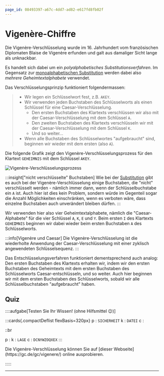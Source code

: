```yaml
---
page_id: 08493397-a67c-4dd7-ad82-e617fd8fb02f
---
```


# Vigenère-Chiffre

Die Vigenère-Verschlüsselung wurde im 16. Jahrhundert vom französischen Diplomaten Blaise de Vigenère erfunden und galt aus damaliger Sicht lange als unknackbar.

Es handelt sich dabei um ein _polyalphabetisches Substitutionsverfahren_. Im Gegensatz zur [monoalphabetischen Substitution](Substitution) werden dabei also _mehrere Geheimtextalphabete_ verwendet.

Das Verschlüsselungsprinzip funktioniert folgendermassen:
> - Wir legen ein Schlüsselwort fest, z.B. `AKEY`.
> - Wir verwenden jeden Buchstaben des Schlüsselworts als einen Schlüssel für eine Caesar-Verschlüsselung.
>   - Den ersten Buchstaben des Klartexts verschlüssen wir also mit der Caesar-Verschlüsselung mit dem Schlüssel `A`.
>   - Den zweiten Buchstaben des Klartexts verschlüsseln wir mit der Caesar-Verschlüsselung mit dem Schlüssel `K`.
>   - Und so weiter...
> - Wenn alle Buchstaben des Schlüsselwortes "aufgebraucht" sind, beginnen wir wieder mit dem ersten (also `A`).

Die folgende Grafik zeigt den Vigenère-Verschlüsselungsprozess für den Klartext `GEHEIMNIS` mit dem Schlüssel `AKEY`.

![Vigenère-Verschlüsselungsprozess](img/vigenere.png)

:::insight["nicht verschlüsselte" Buchstaben]
Wie bei der [Substitution](Substitution) gibt es auch bei der Vigenère-Verschlüsselung einige Buchstaben, die "nicht" verschlüsselt werden - nämlich immer dann, wenn der Schlüsselbuchstabe ein `A` ist. Auch hier ist dies kein Problem, sondern würde im Gegenteil sogar die Anzahl Möglichkeiten einschränken, wenn es verboten wäre, dass einzelne Buchstaben auch unverändert bleiben dürfen.
:::

Wir verwenden hier also vier Geheimtextalphabete, nämlich die "Caesar-Alphabete" für die vier Schlüssel `A`, `K`, `E` und `Y`. Beim ersten `I` des Klartexts `GEHE`**`I`**`MNIS` beginnen wir dabei wieder beim ersten Buchstaben `A` des Schlüsselworts.

:::info[Vigenère und Caesar]
Die Vigenère-Verschlüsselung ist die wiederholte Anwendung der Caesar-Verschlüsselung mit einer zyklisch angewendeten Schlüsselsequenz.
:::

Das Entschlüsselungsverfahren funktioniert dementsprechend auch analog: Den ersten Buchstaben des Klartexts erhalten wir, indem wir den ersten Buchstaben des Geheimtexts mit dem ersten Buchstaben des Schlüsselworts Caesar-entschlüsseln, und so weiter. Auch hier beginnen wir mit dem ersten Buchstaben des Schlüsselworts, sobald wir alle Schlüsselbuchstaben "aufgebraucht" haben.

## Quiz

<Vignere />

::::aufgabe[Testen Sie Ihr Wissen! (ohne Hilfsmittel 😉)]
<TaskState id="5e5e496f-6c7f-4071-a1fb-dba1dc7b874b" />

:::cards{.compactDeflist flexBasis=320px}
p
: `SICHERHEIT`
k
: `DATEI`
c
: <String solution="VIVLMUHXMB" sanitizer={trimUpper} inline id="4b3af4b9-9501-4aa1-89b8-2f6df55ffd5a" />

::br

p
: <String solution="SCHULZIMMER" sanitizer={trimUpper} inline id="0d887e4c-cff4-4eb0-8cec-275f81609027" />
k
: `LAGE`
c
: `DCNYWZOQXEX`
:::

<Solution id="4b7c680a-c8c5-43de-beb3-879ef4d55791" title="Tool zum Übersetzen">
    Die Vigenère-Verschlüsselung können Sie auf [dieser Webseite](https://gc.de/gc/vigenere/) online ausprobieren.
</Solution>

:::::

---
